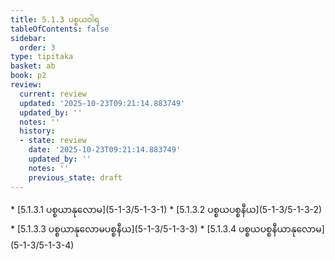 ```yaml
---
title: 5.1.3 ပစ္စယဝါရ
tableOfContents: false
sidebar:
  order: 3
type: tipitaka
basket: ab
book: p2
review:
  current: review
  updated: '2025-10-23T09:21:14.883749'
  updated_by: ''
  notes: ''
  history:
  - state: review
    date: '2025-10-23T09:21:14.883749'
    updated_by: ''
    notes: ''
    previous_state: draft
---
```



<ReviewStatus review={frontmatter.review} showDetails={true} />

<HypothesisAnnotation frontmatter={frontmatter} />

<DynamicBreadcrumb />



<TableOfContents book="p2" section="5.1.3">
* [5.1.3.1 ပစ္စယာနုလောမ](5-1-3/5-1-3-1)
* [5.1.3.2 ပစ္စယပစ္စနီယ](5-1-3/5-1-3-2)
* [5.1.3.3 ပစ္စယာနုလောမပစ္စနီယ](5-1-3/5-1-3-3)
* [5.1.3.4 ပစ္စယပစ္စနီယာနုလောမ](5-1-3/5-1-3-4)
</TableOfContents>